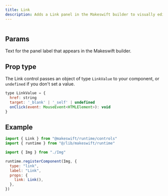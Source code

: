 ```yaml
---
title: Link
description: Adds a Link panel in the Makeswift builder to visually edit a `LinkValue` prop.
---
```


<Frame type="glass" caption="">
  <img src="" />
</Frame>

## Params

<ParamField query="label" type="string" default="On click">
  Text for the panel label that appears in the Makeswift builder.
</ParamField>

## Prop type

The Link control passes an object of type `LinkValue` to your component, or `undefined` if you don't set a value.

```javascript
type LinkValue = {
  href: string
  target: '_blank' | '_self' | undefined
  onClick(event: MouseEvent<HTMLElement>): void
}
```

## Example

```jsx /components/Link/Link.makeswift.js
import { Link } from "@makeswift/runtime/controls"
import { runtime } from "@/lib/makeswift/runtime"

import { Img } from "./Img"

runtime.registerComponent(Img, {
  type: "link",
  label: "Link",
  props: {
    link: Link(),
  },
})
```
